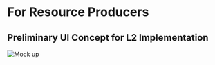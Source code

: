 # For Resource Producers

## Preliminary UI Concept for L2 Implementation

![Mock up](/images/ss1.png "Mock up")